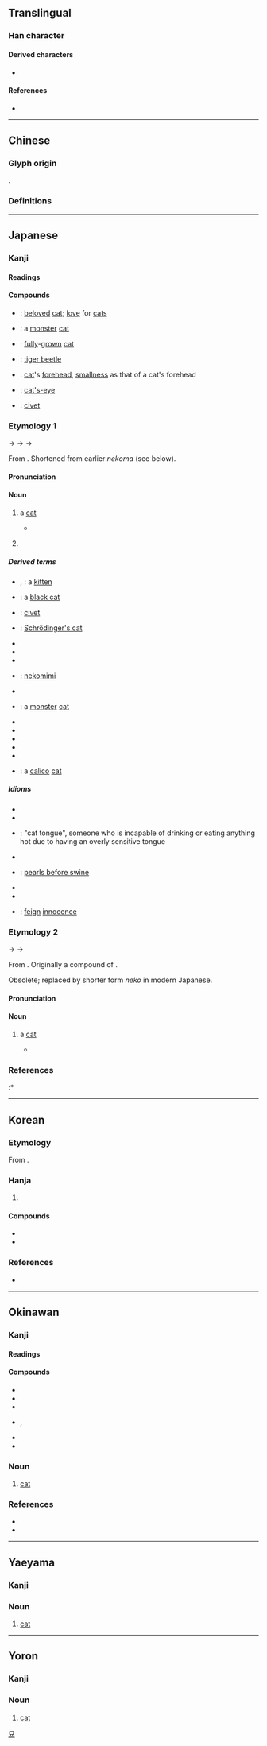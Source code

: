 {{also|貓}}
{{character info}}
==Translingual==
{{stroke order|strokes=11}}
{{stroke order|type=animate}}
{{stroke order|type=janimate}}
{{ja-forms|猫|猫|[[貓]]}}

===Han character===
{{Han char|rn=94|rad=犬|as=08|sn=11|canj=KHTW|four=44260|ids=⿰犭苗}}

====Derived characters====
* {{l|mul|[[𢵝]], [[𫫯]]}}

====References====
* {{Han ref|kx=0714.270|dkj=20535|dj=1127.010|hdz=21352.010|uh=732B|ud=29483}}
{{clear}}

----

==Chinese==

===Glyph origin===
{{Han etym}}
{{Han compound|犬|苗|ls=psc|c1=s|c2=p}}.

===Definitions===
{{zh-see|貓|sv}}

----

==Japanese==
{{wp|lang=ja}}

===Kanji===
{{ja-kanji|grade=c|rs=犬08}} <!-- 貓 not listed as kyūjitai form in 2010 Jōyō Kanji -->

====Readings====
{{ja-readings
|goon=みょう<めう
|kanon=びょう<べう, ぼう<ばう
|kun=ねこ-
}}

====Compounds====
{{der-top|Compounds}}
* {{ja-r|愛%猫|あい%びょう}}: [[beloved]] [[cat]]; [[love]] for [[cats]]
* {{ja-r|怪%猫|かい%びょう}}: a [[monster]] [[cat]]
* {{ja-r|成%猫|せい%びょう}}: [[fully]]-[[grown]] [[cat]]
* {{ja-r|斑%猫|はん%みょう}}: [[tiger beetle]]
* {{ja-r|猫%額|びょう%がく}}: [[cat]]'s [[forehead]], [[smallness]] as that of a cat's forehead
* {{ja-r|猫%睛%石|びょう%せい%せき}}: [[cat's-eye]]
* {{ja-r|霊%猫|れい%びょう}}: [[civet]]
{{der-bottom}}

===Etymology 1===
{{ja-kanjitab|yomi=k|ねこ}}

{{IPAfont|*⟨ni<sub>1</sub>a-ko<sub>1</sub>ma⟩}} → {{IPAfont|⟨ne<sub>1</sub>ko<sub>1</sub>ma⟩}} → {{IPAchar|/nekoma/}} → {{IPAchar|/neko/}}

From {{inh|ja|ojp|sort=ねこ|-}}.  Shortened from earlier ''nekoma'' (see below).

====Pronunciation====
{{ja-pron|yomi=k|ねこ|acc=1|acc_ref=DJR,NHK|a=Ja-neko-anglonative.oga}}

====Noun====
{{ja-noun|count=匹|ねこ|ネコ}}

# a [[cat]]
#: {{ja-usex|'''猫'''[[が#Etymology 2|が]][[二%]][[匹%]][[居る]][[。]]|'''ねこ''' が に%ひき %いる。|There are two '''cats'''.}}
#: {{ja-usex|[[家]][[に#Etymology 2|に]][[は#Etymology 2|は]]'''猫'''が[[三]]匹[[います]]。|いえ に は '''ねこ''' が さんびき います。|There are three '''cats''' in the house.}}
#* {{RQ:Wamyō Ruijushō|7|56}}
#*: {{lang|ja|猫: 野王案、猫、音苗、禰古麻、下總本有和名二字興河海抄引此合、本草和名同訓、或省云'''禰古'''、新撰字鏡、狸、'''禰古'''、按狸一名猫、見本草和名、似虎而小、熊捕鼠為糧}}
# {{clipping of|ja|猫車|tr=nekoguruma|t=wheelbarrow}}

=====Derived terms=====
{{der-top}}
* {{ja-r|子%猫|こ%ねこ}}, {{ja-r|仔猫|こねこ}}: a [[kitten]]
* {{ja-r|黒%猫|くろ%ねこ}}: a [[black cat]]
* {{ja-r|麝%香% 猫|じゃ%こう% ねこ}}: [[civet]]
* {{ja-r|シュレーディンガーの猫|^シュレーディンガー の ねこ}}: [[Schrödinger's cat]]
* {{ja-r|猫%手|ねこ%て}}
* {{ja-r|猫%間|ねこ%ま}}
* {{ja-r|猫%又|ねこ%また}}
* {{ja-r|猫%耳|ねこ%みみ}}: [[nekomimi]]
* {{ja-r|唐%猫|から%ねこ}}
* {{ja-r|化け猫|ばけねこ}}: a [[monster]] [[cat]]
* {{ja-r|招き猫|まねきねこ}}
* {{ja-r|虎%猫|とら%ねこ}}
* {{ja-r|どら猫|どらねこ}}
* {{ja-r|山%猫|やま%ねこ}}
* {{ja-r|猫%可愛がり|ねこ%かわいがり}}
* {{ja-r|三%毛%猫|み%け%ねこ}}: a [[calico]] [[cat]]
{{der-bottom}}

=====Idioms=====
{{der-top|Idioms}}
{{attention|ja|These idioms need glosses.}}
* {{ja-r|猫も杓%子も|ねこ も しゃく%し も}}
* {{ja-r|猫の手も借りたい|ねこ の て も かりたい}}
* {{ja-r|猫舌|ねこじた}}: "cat tongue", someone who is incapable of drinking or eating anything hot due to having an overly sensitive tongue
* {{ja-r|猫に鰹%節|ねこ に かつお%ぶし}}
* {{ja-r|猫に小%判|ねこ に こ%はん}}: [[pearls before swine]]
* {{ja-r|猫の額|ねこ の ひたい}}
* {{ja-r|借りてきた猫|かりて きた ねこ}}
* {{ja-r|猫を被る|ねこ を かぶる}}: [[feign]] [[innocence]]
{{der-bottom}}

===Etymology 2===
{{ja-kanjitab|yomi=k|ねこま}}

{{IPAfont|*⟨ni<sub>1</sub>a-ko<sub>1</sub>ma⟩}} → {{IPAfont|⟨ne<sub>1</sub>ko<sub>1</sub>ma⟩}} → {{IPAchar|/nekoma/}}

From {{inh|ja|ojp|sort=ねこま|-}}.  Originally a compound of {{compound|ja|sort=ねこま|にゃ|tr1=nya|t1=[[onomatopoeia]] for the sound a cat makes (compare {{noncog|en|[[mew]], [[meow]]}})|こま|tr2=koma|t2=four-legged animal}}. {{rfv-etym|ja}}

Obsolete; replaced by shorter form ''neko'' in modern Japanese.

====Pronunciation====
{{ja-pron|yomi=k|ねこま}}

====Noun====
{{ja-noun|ねこま}}

# {{lb|ja|sort=ねこま|obsolete}} a [[cat]]
#* {{RQ:Wamyō Ruijushō|7|56}}
#*: {{lang|ja|猫: 野王案、猫、音苗、'''禰古麻'''、下總本有和名二字興河海抄引此合、本草和名同訓、或省云禰古、新撰字鏡、狸、禰古、按狸一名猫、見本草和名、似虎而小、熊捕鼠為糧}}

===References===
<references/>
:* {{R:Wamyō Ruijushō}}

{{c|ja|Cats|Felids|sort=ねこ}}

----

==Korean==

===Etymology===
From {{der|ko|ltc|-}} {{ltc-l|猫}}. {{hanja-hunmong|묘|myo|獸畜#상18B|alt=貓}}

===Hanja===
{{ko-hanja-search}}
{{ko-hanja/new|고양이|묘}}

# {{hanja form of|묘|[[cat]]}}

====Compounds====
{{der-top|Compounds}}
* {{ko-l|가묘|家猫}}
* {{ko-l|반려묘|伴侶猫}}
{{der-bottom}}

===References===
* {{R:hanjadoc|7186}}

[[Category:Hanja readings|묘]]

----

==Okinawan==

===Kanji===
{{ryu-kanji}}

====Readings====
{{ryu-readings
|on=まやー-
}}

====Compounds====
{{der-top|Compounds}}
* {{l|ryu|赤猫|tr=あかまやー, akamayā|t=red tabby cat}}
* {{l|ryu|黒猫|tr=くるまやー, kurumayā|t=black cat}}
* {{l|ryu|白猫|tr=しるまやー, shirumayā|t=white cat}}
* {{l|ryu|猫子}}, {{l|ryu|猫小|tr=まやーぐゎー, mayāgwā|t=cat; kitten}}
* {{l|ryu|まんちゃーまやー|tr=manchāmayā|t=tricolour cat}}
* {{l|ryu|山猫|tr=やままやー, yamamayā|t=mountain cat}}
{{der-bottom}}

===Noun===
{{ryu-noun|まやー|sort=まやあ}}

# [[cat]]

===References===
* {{R:JLect|まやー・まやあ【猫】|66|mayaa}}
* {{R:Shuri-Naha Dialect Dictionary|マヤー|SN35306}}

{{C|ryu|Cats|Felids|sort=まやあ}}

----

==Yaeyama==

===Kanji===
{{head|rys|Han character|hiragana|まやー|romaji|mayā}}

===Noun===
{{head|rys|noun|hiragana|まやー|romaji|mayā|sort=まやあ}}

# [[cat]]

{{C|rys|Cats|Felids|sort=まやあ}}

----

==Yoron==

===Kanji===
{{head|yox|Han character|hiragana|みゃんか|romaji|myanka}}

===Noun===
{{head|yox|noun|hiragana|みゃんか|romaji|myanka|sort=みゃんか}}

# [[cat]]

{{C|yox|Cats|Felids|sort=みゃんか}}
